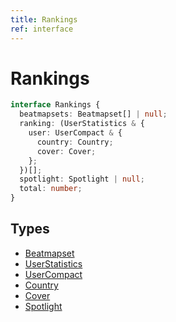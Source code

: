 ```yaml
---
title: Rankings
ref: interface
---
```


# Rankings

```ts
interface Rankings {
  beatmapsets: Beatmapset[] | null;
  ranking: (UserStatistics & {
    user: UserCompact & {
      country: Country;
      cover: Cover;
    };
  })[];
  spotlight: Spotlight | null;
  total: number;
}
```

## Types

- [Beatmapset](/references/beatmapset)
- [UserStatistics](/references/user-statistics)
- [UserCompact](/references/user-compact)
- [Country](/references/country)
- [Cover](/references/cover)
- [Spotlight](/references/spotlight)
